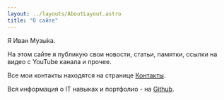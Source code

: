 ```yaml
---
layout: ../layouts/AboutLayout.astro
title: "О сайте"
---
```


Я Иван Музы́ка.

На этом сайте я публикую свои новости, статьи, памятки, ссылки на видео с YouTube канала и прочее.

Все мои контакты находятся на странице [Контакты](/contacts).

Вся информация о IT навыках и портфолио - на [Github](https://github.com/SeryiBaran).
